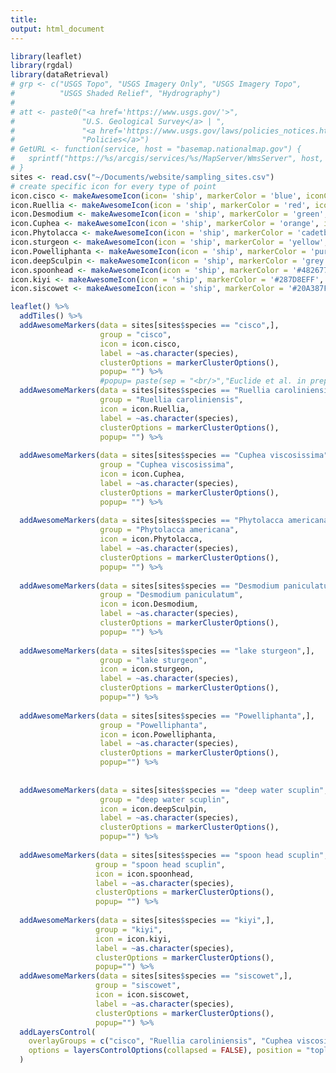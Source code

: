 ```yaml
---
title:
output: html_document
---
```



```r
library(leaflet)
library(rgdal)
library(dataRetrieval)
# grp <- c("USGS Topo", "USGS Imagery Only", "USGS Imagery Topo",
#          "USGS Shaded Relief", "Hydrography")
# 
# att <- paste0("<a href='https://www.usgs.gov/'>",
#               "U.S. Geological Survey</a> | ",
#               "<a href='https://www.usgs.gov/laws/policies_notices.html'>",
#               "Policies</a>")
# GetURL <- function(service, host = "basemap.nationalmap.gov") {
#   sprintf("https://%s/arcgis/services/%s/MapServer/WmsServer", host, service)
# }
sites <- read.csv("~/Documents/website/sampling_sites.csv")
# create specific icon for every type of point
icon.cisco <- makeAwesomeIcon(icon= 'ship', markerColor = 'blue', iconColor = 'black')
icon.Ruellia <- makeAwesomeIcon(icon = 'ship', markerColor = 'red', iconColor = 'black')
icon.Desmodium <- makeAwesomeIcon(icon = 'ship', markerColor = 'green', iconColor = 'black')
icon.Cuphea <- makeAwesomeIcon(icon = 'ship', markerColor = 'orange', iconColor = 'black')
icon.Phytolacca <- makeAwesomeIcon(icon = 'ship', markerColor = 'cadetblue', iconColor = 'black')
icon.sturgeon <- makeAwesomeIcon(icon = 'ship', markerColor = 'yellow', iconColor = 'black')
icon.Powelliphanta <- makeAwesomeIcon(icon = 'ship', markerColor = 'purple', iconColor = 'black')
icon.deepSculpin <- makeAwesomeIcon(icon = 'ship', markerColor = 'grey', iconColor = 'black')
icon.spoonhead <- makeAwesomeIcon(icon = 'ship', markerColor = '#482677FF', iconColor = 'black')
icon.kiyi <- makeAwesomeIcon(icon = 'ship', markerColor = '#287D8EFF', iconColor = 'black')
icon.siscowet <- makeAwesomeIcon(icon = 'ship', markerColor = '#20A387FF', iconColor = 'black')

leaflet() %>% 
  addTiles() %>%
  addAwesomeMarkers(data = sites[sites$species == "cisco",], 
                    group = "cisco", 
                    icon = icon.cisco, 
                    label = ~as.character(species), 
                    clusterOptions = markerClusterOptions(),
                    popup= "") %>%
                    #popup= paste(sep = "<br/>","Euclide et al. in prep", "Chen et al. in prep")) %>%
  addAwesomeMarkers(data = sites[sites$species == "Ruellia caroliniensis",], 
                    group = "Ruellia caroliniensis", 
                    icon = icon.Ruellia, 
                    label = ~as.character(species), 
                    clusterOptions = markerClusterOptions(),
                    popup= "") %>%
  
  addAwesomeMarkers(data = sites[sites$species == "Cuphea viscosissima",], 
                    group = "Cuphea viscosissima", 
                    icon = icon.Cuphea, 
                    label = ~as.character(species), 
                    clusterOptions = markerClusterOptions(),
                    popup= "") %>%
  
  addAwesomeMarkers(data = sites[sites$species == "Phytolacca americana",], 
                    group = "Phytolacca americana", 
                    icon = icon.Phytolacca, 
                    label = ~as.character(species), 
                    clusterOptions = markerClusterOptions(),
                    popup= "") %>%
  
  addAwesomeMarkers(data = sites[sites$species == "Desmodium paniculatum",], 
                    group = "Desmodium paniculatum", 
                    icon = icon.Desmodium, 
                    label = ~as.character(species), 
                    clusterOptions = markerClusterOptions(),
                    popup= "") %>%
  
  addAwesomeMarkers(data = sites[sites$species == "lake sturgeon",], 
                    group = "lake sturgeon",
                    icon = icon.sturgeon,
                    label = ~as.character(species), 
                    clusterOptions = markerClusterOptions(),
                    popup="") %>%
  
  addAwesomeMarkers(data = sites[sites$species == "Powelliphanta",], 
                    group = "Powelliphanta",
                    icon = icon.Powelliphanta,
                    label = ~as.character(species), 
                    clusterOptions = markerClusterOptions(),
                    popup="") %>%
  
  
  addAwesomeMarkers(data = sites[sites$species == "deep water scuplin",], 
                    group = "deep water scuplin",
                    icon = icon.deepSculpin,
                    label = ~as.character(species), 
                    clusterOptions = markerClusterOptions(),
                    popup="") %>%
   
  addAwesomeMarkers(data = sites[sites$species == "spoon head scuplin",], 
                   group = "spoon head scuplin", 
                   icon = icon.spoonhead, 
                   label = ~as.character(species), 
                   clusterOptions = markerClusterOptions(),
                   popup= "") %>%
  
  addAwesomeMarkers(data = sites[sites$species == "kiyi",], 
                   group = "kiyi",
                   icon = icon.kiyi,
                   label = ~as.character(species), 
                   clusterOptions = markerClusterOptions(),
                   popup="") %>%
  addAwesomeMarkers(data = sites[sites$species == "siscowet",], 
                   group = "siscowet",
                   icon = icon.siscowet,
                   label = ~as.character(species), 
                   clusterOptions = markerClusterOptions(),
                   popup="") %>%
  addLayersControl(
    overlayGroups = c("cisco", "Ruellia caroliniensis", "Cuphea viscosissima", "Desmodium paniculatum", "Phytolacca americana", "lake sturgeon", "Powelliphanta", "deep water sculpin", "spoon head sculpin", "kiyi", "siscowet"),
    options = layersControlOptions(collapsed = FALSE), position = "topleft"
  )
 
 
 
 
```